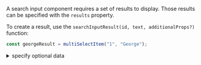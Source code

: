 A search input component requires a set of results to display. Those results can be specified with the `results` property.

To create a result, use the `searchInputResult(id, text, additionalProps?)` function:

```javascript dark
const georgeResult = multiSelectItem("1", "George");
```

<details><summary >specify optional data</summary>

An optional data `obj` can be specified to provide additional information to any callbacks e.g. `onValueChange` or `resultRenderer`:

```javascript dark
const georgeResult = multiSelectItem("1", "George", { backendId: 123 });
```

Then in any callbacks:

```jsx dark
<SearchInput
    results={[georgeResult]}
    onValueChange={(event, { id, text, backendId }) => {
        console.log(backendId);
    }}
/>
```

Or in a custom result renderer:

```jsx dark
<SearchInput
    results={[georgeResult]}
    resultRenderer={({ id, text, backendId }) => {
        return <div>{backendId}</div>;
    }}
/>
```

</details>
